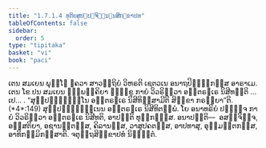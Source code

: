 ```yaml
---
title: "1.7.1.4 ທຸຕິຍສຸປ຺ປຏິຈ຺ຉນ຺ນສິກ຺ຂາປທ"
tableOfContents: false
sidebar:
  order: 5
type: "tipitaka"
basket: "vi"
book: "paci"
---
```



<DynamicBreadcrumb />

<Division number="579" book="paci">

<Paragraph number="1700" book="paci">
ເຕນ ສມເຍນ ພຸທ຺ໂຘ ຠຄວາ ສາວຕ຺ຖິຍໍ ວິຫຣຕິ ເຊຕວເນ ອນາຖປິຓ຺ຑິກສ຺ສ ອາຣາເມ. ເຕນ ໂຂ ປນ ສມເຍນ ຉພ຺ພຄ຺ຄິຍາ ຠິກ຺ຂູ ກາຍໍ ວິວຣິຕ຺ວາ ອນ຺ຕຣຆເຣ ນິສີທນ຺ຕິ …ເປ… .
</Paragraph>

<Paragraph number="1701" book="paci">
<Emphasis>“ສຸປ຺ປຏິຈ຺ຉນ຺ໂນ ອນ຺ຕຣຆເຣ ນິສີທິສ຺ສາມີຕິ ສິກ຺ຂາ ກຣຓີຍາ”</Emphasis>ຕິ. (*4*:<Emphasis>149</Emphasis>)
</Paragraph>

<Paragraph number="1702" book="paci">
ສຸປ຺ປຏິຈ຺ຉນ຺ເນນ ອນ຺ຕຣຆເຣ ນິສີທິຕພ຺ພໍ. ໂຍ ອນາທຣິຍໍ ປຏິຈ຺ຈ ກາຍໍ ວິວຣິຕ຺ວາ ອນ຺ຕຣຆເຣ ນິສີທຕິ, ອາປຕ຺ຕິ ທຸກ຺ກຏສ຺ສ.
</Paragraph>

<Paragraph number="1703" book="paci">
ອນາປຕ຺ຕິ—  ອສຎ຺ຈິຈ຺ຈ, ອສ຺ສຕິຍາ, ອຊານນ຺ຕສ຺ສ, ຄິລານສ຺ສ, ວາສູປຄຕສ຺ສ, ອາປທາສຸ, ອຸມ຺ມຕ຺ຕກສ຺ສ, ອາທິກມ຺ມິກສ຺ສາຕິ.

</Paragraph>
</Division>

<Paragraph number="1704" type="center" book="paci">
ຈຕຸຕ຺ຖສິກ຺ຂາປທໍ ນິຏ຺ຐິຕໍ.
</Paragraph>